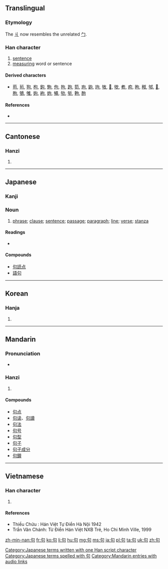 {{also|可|旬|勾}}
==Translingual==
{{stroke order|strokes=5}}

===Etymology===
{{Han compound|丩|口|c1=p|c2=s|ls=psc}}

The [[丩]] now resembles the unrelated [[勹]].

===Han character===
{{Han char|rn=30|rad=口|as=02|sn=5|four=2762<sub>0</sub>|canj=心口 (PR)|ids=⿹[[勹]][[口]]}}

# [[sentence]]
# [[measuring]] word or sentence

====Derived characters====
* [[苟]], [[茍]], [[狗]], [[枸]], [[鉤]], [[駒]], [[佝]], [[拘]], [[跔]], [[笱]], [[玽]], [[鼩]], [[竘]], [[敂]], [[𦐛]], [[欨]], [[耇]], [[痀]], [[昫]], [[䅓]], [[邭]], [[𠛎]], [[朐]], [[鴝]], [[雊]], [[姁]], [[絇]], [[蚼]], [[䵶]], [[劬]], [[斪]], [[軥]], [[䣱]]

====References====
* {{Han ref|kx=0171.110|dkj=03234|dj=0382.010|hdz=10571.030|uh=53E5|ud=21477|bh=A579|bd=42361}}

----

==Cantonese==

===Hanzi===
{{yue-hanzi|jyut=|y=geui3}}

# {{defn|lang=yue|sort=口02}}

----

==Japanese==

===Kanji===
{{ja-kanji|grade=5|rs=口02}}

===Noun===
{{ja-noun|k|hira=く|rom=ku}}

# [[phrase]]; [[clause]]; [[sentence]]; [[passage]]; [[paragraph]]; [[line]]; [[verse]]; [[stanza]] 

====Readings====
* {{ja-readings|on=[[く]] (ku), [[こう]] (kō)|kun=}}

====Compounds====
* [[句読点]]
* [[語句]]

[[Category:Japanese terms written with one Han script character]]
[[Category:Japanese terms spelled with 句]]
----

==Korean==

===Hanja===
{{ko-hanja|hangeul=[[구]], [[귀]]|rv=gu, gwi|mr=ku, kwi}}

# {{defn|lang=ko|sort=口02}}

----

==Mandarin==

===Pronunciation===
* {{audio|zh-jù.ogg|audio}}

===Hanzi===
{{cmn-hanzi|pin=[[jù]] ([[ju4]])|wg=chü<sup>4</sup>}}

# {{defn|lang=cmn|sort=口02}}

====Compounds====
* [[句点]]
* [[句读]]、[[句讀]]
* [[句法]]
* [[句号]]
* [[句型]]
* [[句子]]
* [[句子成分]]
* [[句鐘]]

[[Category:Mandarin entries with audio links]]
----

==Vietnamese==

===Han character===
{{vi-hantu|[[cú]], [[câu]], [[cấu]]|rs=口02}}

# {{defn|lang=vi|sort=口02}}
====References====
* Thiều Chửu : Hán Việt Tự Điển  Hà Nội 1942
* Trần Văn Chánh: Từ Điển Hán Việt NXB Trẻ, Ho Chi Minh Ville, 1999

[[zh-min-nan:句]]
[[fr:句]]
[[ko:句]]
[[li:句]]
[[hu:句]]
[[mg:句]]
[[ms:句]]
[[ja:句]]
[[pl:句]]
[[ta:句]]
[[uk:句]]
[[zh:句]]